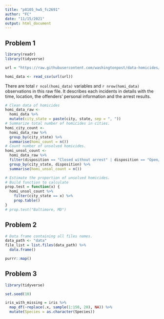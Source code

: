 ```yaml
---
title: "p8105_hw5_fc2691"
author: "FC"
date: "11/15/2021"
output: html_document
---
```

## Problem 1  
```r
library(readr)
library(tidyverse)

url = "https://raw.githubusercontent.com/washingtonpost/data-homicides/master/homicide-data.csv"

homi_data <- read_csv(url(url))
```
There are total `r ncol(homi_data)` variables and `r nrow(homi_data)` observations in this raw file. It describes each incidents in details with the time, location, the offenders' personal information and the arrest results.  

```r
# Clean data of homicides
homi_data_raw <-
  homi_data %>% 
  mutate(city_state = paste(city, state, sep = ", "))
# Summarize total number of homicides in cities. 
homi_city_count <- 
  homi_data_raw %>% 
  group_by(city_state) %>% 
  summarise(homi_count = n())
# Count number of unsolved homicides. 
homi_unsol_count <- 
  homi_data_raw %>% 
  filter(disposition == "Closed without arrest" | disposition == "Open/No arrest") %>%
  group_by(city_state, disposition) %>% 
  summarise(homi_unsol_count = n())

# Estimate the proportion of unsolved homicides. 
# Build function to calculate
prop.test = function(x) {
  homi_unsol_count %>%
    filter(city_state == x) %>% 
    prop.table()
}
# prop.test("Baltimore, MD")


```

## Problem 2
```r
# Data frame containing all files names. 
data_path <- "data"
file_list = list.files(data_path) %>%
  data.frame()

purrr::map()
```

## Problem 3
```r
library(tidyverse)

set.seed(10)

iris_with_missing = iris %>% 
  map_df(~replace(.x, sample(1:150, 20), NA)) %>%
  mutate(Species = as.character(Species))
```

